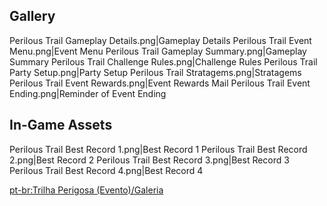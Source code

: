 {{Event Tabs
|rootpage=Perilous Trail (Event)
|subpage1=Direcliff Court
|subpage2=Kaleidoscope Cage
|subpage3=Insurgent Twilight
|subpage4=Utmost Deception
|subpage5=Characters
|story=false
}}
==Gallery==
<gallery>
Perilous Trail Gameplay Details.png|Gameplay Details
Perilous Trail Event Menu.png|Event Menu
Perilous Trail Gameplay Summary.png|Gameplay Summary
Perilous Trail Challenge Rules.png|Challenge Rules
Perilous Trail Party Setup.png|Party Setup
Perilous Trail Stratagems.png|Stratagems
Perilous Trail Event Rewards.png|Event Rewards
Mail Perilous Trail Event Ending.png|Reminder of Event Ending
</gallery>

==In-Game Assets==
<gallery>
Perilous Trail Best Record 1.png|Best Record 1
Perilous Trail Best Record 2.png|Best Record 2
Perilous Trail Best Record 3.png|Best Record 3
Perilous Trail Best Record 4.png|Best Record 4
</gallery>

[[pt-br:Trilha Perigosa (Evento)/Galeria]]